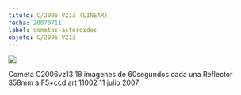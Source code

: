 ```yaml
---
titulo: C/2006 VZ13 (LINEAR)
fecha: 20070711
label: cometas-asteroides
objeto: C/2006 VZ13
---
```


<img src="https://astroccd.files.wordpress.com/2012/12/c2006-vz13-18-imagenes-60s-11julio2007.jpg" />

Cometa C2006vz13 18 imagenes de 60segundos cada una Reflector 358mm a F5+ccd art 11002 11 julio 2007